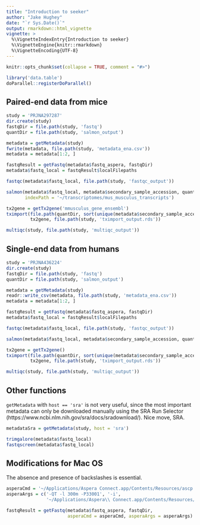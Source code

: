 ```yaml
---
title: "Introduction to seeker"
author: "Jake Hughey"
date: "`r Sys.Date()`"
output: rmarkdown::html_vignette
vignette: >
  %\VignetteIndexEntry{Introduction to seeker}
  %\VignetteEngine{knitr::rmarkdown}
  %\VignetteEncoding{UTF-8}
---
```


```r
knitr::opts_chunk$set(collapse = TRUE, comment = "#>")
```

```r
library('data.table')
doParallel::registerDoParallel()
```

## Paired-end data from mice

```r
study = 'PRJNA297287'
dir.create(study)
fastqDir = file.path(study, 'fastq')
quantDir = file.path(study, 'salmon_output')

metadata = getMetadata(study)
fwrite(metadata, file.path(study, 'metadata_ena.csv'))
metadata = metadata[1:2, ]

fastqResult = getFastq(metadata$fastq_aspera, fastqDir)
metadata$fastq_local = fastqResult$localFilepaths

fastqc(metadata$fastq_local, file.path(study, 'fastqc_output'))

salmon(metadata$fastq_local, metadata$secondary_sample_accession, quantDir,
       indexPath = '~/transcriptomes/mus_musculus_transcripts')

tx2gene = getTx2gene('mmusculus_gene_ensembl')
tximport(file.path(quantDir, sort(unique(metadata$secondary_sample_accession))),
         tx2gene, file.path(study, 'tximport_output.rds'))

multiqc(study, file.path(study, 'multiqc_output'))
```

## Single-end data from humans

```r
study = 'PRJNA436224'
dir.create(study)
fastqDir = file.path(study, 'fastq')
quantDir = file.path(study, 'salmon_output')

metadata = getMetadata(study)
readr::write_csv(metadata, file.path(study, 'metadata_ena.csv'))
metadata = metadata[1:2, ]

fastqResult = getFastq(metadata$fastq_aspera, fastqDir)
metadata$fastq_local = fastqResult$localFilepaths

fastqc(metadata$fastq_local, file.path(study, 'fastqc_output'))

salmon(metadata$fastq_local, metadata$secondary_sample_accession, quantDir)

tx2gene = getTx2gene()
tximport(file.path(quantDir, sort(unique(metadata$secondary_sample_accession))),
         tx2gene, file.path(study, 'tximport_output.rds'))

multiqc(study, file.path(study, 'multiqc_output'))
```

## Other functions

`getMetadata` with `host == 'sra'` is not very useful, since the most important metadata can only be downloaded manually using the SRA Run Selector (https://www.ncbi.nlm.nih.gov/sra/docs/sradownload/). Nice move, SRA.

```r
metadataSra = getMetadata(study, host = 'sra')

trimgalore(metadata$fastq_local)
fastqscreen(metadata$fastq_local)
```

## Modifications for Mac OS

The absence and presence of backslashes is essential.

```r
asperaCmd = '~/Applications/Aspera Connect.app/Contents/Resources/ascp'
asperaArgs = c('-QT -l 300m -P33001', '-i',
               '~/Applications/Aspera\\ Connect.app/Contents/Resources/asperaweb_id_dsa.openssh')

fastqResult = getFastq(metadata$fastq_aspera, fastqDir,
                       asperaCmd = asperaCmd, asperaArgs = asperaArgs)
```
